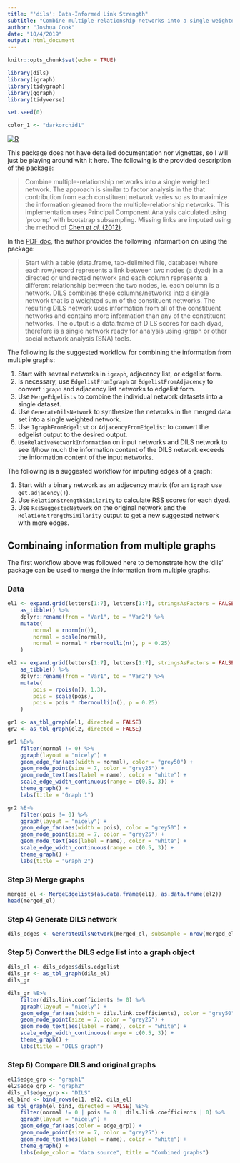 ```yaml
---
title: "'dils': Data-Informed Link Strength"
subtitle: "Combine multiple-relationship networks into a single weighted network and impute (fill-in) missing network links"
author: "Joshua Cook"
date: "10/4/2019"
output: html_document
---
```


```r
knitr::opts_chunk$set(echo = TRUE)

library(dils)
library(igraph)
library(tidygraph)
library(ggraph)
library(tidyverse)

set.seed(0)

color_1 <- "darkorchid1"
```

[![R](https://img.shields.io/badge/CRAN-dils-276DC3.svg?style=flat&logo=R)](https://cran.r-project.org/web/packages/dils/index.html)

This package does not have detailed documentation nor vignettes, so I will just be playing around with it here.
The following is the provided description of the package:

> Combine multiple-relationship networks into a single weighted network.
The approach is similar to factor analysis in the that contribution from each constituent network varies so as to maximize the information gleaned from the multiple-relationship networks.
This implementation uses Principal Component Analysis calculated using 'prcomp' with bootstrap subsampling. Missing links are imputed using the method of [Chen *et al.* (2012)](https://clgiles.ist.psu.edu/pubs/SAC2012-discovering-missing-links.pdf).

In the [PDF doc](), the author provides the following informartion on using the package:

> Start with a table (data.frame, tab-delimited file, database) where each row/record represents a link between two nodes (a dyad) in a directed or undirected network and each column represents a different relationship between the two nodes, ie. each column is a network.
DILS combines these columns/networks into a single network that is a weighted sum of the constituent networks.
The resulting DILS network uses information from all of the constituent networks and contains more information than any of the constituent networks.
The output is a data.frame of DILS scores for each dyad, therefore is a single network ready for analysis using igraph or other social network analysis (SNA) tools.

The following is the suggested workflow for combining the information from multiple graphs:

1. Start with several networks in `igraph`, adjacency list, or edgelist form.
2. Is necessary, use `EdgelistFromIgraph` or `EdgelistFromAdjacency` to convert `igraph` and adjacency list networks to edgelist form.
3. Use `MergeEdgelists` to combine the individual network datasets into a single dataset.
4. Use `GenerateDilsNetwork` to synthesize the networks in the merged data set into a single
weighted network.
5. Use `IgraphFromEdgelist` or `AdjacencyFromEdgelist` to convert the edgelist output to the desired output.
6. `UseRelativeNetworkInformation` on input networks and DILS network to see if/how much the information content of the DILS network exceeds the information content of the input networks.

The following is a suggested workflow for imputing edges of a graph:

1. Start with a binary network as an adjacency matrix (for an `igraph` use `get.adjacency()`).
2. Use `RelationStrengthSimilarity` to calculate RSS scores for each dyad.
3. Use `RssSuggestedNetwork` on the original network and the `RelationStrengthSimilarity` output to get a new suggested network with more edges.


## Combinaing information from multiple graphs

The first workflow above was followed here to demonstrate how the 'dils' package can be used to merge the information from multiple graphs.

### Data

```r
el1 <- expand.grid(letters[1:7], letters[1:7], stringsAsFactors = FALSE) %>%
    as_tibble() %>%
    dplyr::rename(from = "Var1", to = "Var2") %>% 
    mutate(
        normal = rnorm(n()),
        normal = scale(normal),
        normal = normal * rbernoulli(n(), p = 0.25)
    )

el2 <- expand.grid(letters[1:7], letters[1:7], stringsAsFactors = FALSE) %>% 
    as_tibble() %>%
    dplyr::rename(from = "Var1", to = "Var2") %>% 
    mutate(
        pois = rpois(n(), 1.3),
        pois = scale(pois),
        pois = pois * rbernoulli(n(), p = 0.25)
    )

gr1 <- as_tbl_graph(el1, directed = FALSE)
gr2 <- as_tbl_graph(el2, directed = FALSE)
```

```r
gr1 %E>%
    filter(normal != 0) %>%
    ggraph(layout = "nicely") +
    geom_edge_fan(aes(width = normal), color = "grey50") +
    geom_node_point(size = 7, color = "grey25") +
    geom_node_text(aes(label = name), color = "white") +
    scale_edge_width_continuous(range = c(0.5, 3)) +
    theme_graph() +
    labs(title = "Graph 1")

gr2 %E>%
    filter(pois != 0) %>%
    ggraph(layout = "nicely") +
    geom_edge_fan(aes(width = pois), color = "grey50") +
    geom_node_point(size = 7, color = "grey25") +
    geom_node_text(aes(label = name), color = "white") +
    scale_edge_width_continuous(range = c(0.5, 3)) +
    theme_graph() +
    labs(title = "Graph 2")
```

### Step 3) Merge graphs

```r
merged_el <- MergeEdgelists(as.data.frame(el1), as.data.frame(el2))
head(merged_el)
```

### Step 4) Generate DILS network

```r
dils_edges <- GenerateDilsNetwork(merged_el, subsample = nrow(merged_el), use.cols = 3:4)
```

### Step 5) Convert the DILS edge list into a graph object

```r
dils_el <- dils_edges$dils.edgelist
dils_gr <- as_tbl_graph(dils_el)
dils_gr
```

```r
dils_gr %E>% 
    filter(dils.link.coefficients != 0) %>% 
    ggraph(layout = "nicely") +
    geom_edge_fan(aes(width = dils.link.coefficients), color = "grey50") +
    geom_node_point(size = 7, color = "grey25") +
    geom_node_text(aes(label = name), color = "white") +
    scale_edge_width_continuous(range = c(0.5, 3)) +
    theme_graph() +
    labs(title = "DILS graph")
```


### Step 6) Compare DILS and original graphs

```r
el1$edge_grp <- "graph1"
el2$edge_grp <- "graph2"
dils_el$edge_grp <- "DILS"
el_bind <- bind_rows(el1, el2, dils_el)
as_tbl_graph(el_bind, directed = FALSE) %E>% 
    filter(normal != 0 | pois != 0 | dils.link.coefficients | 0) %>%
    ggraph(layout = "nicely") +
    geom_edge_fan(aes(color = edge_grp)) +
    geom_node_point(size = 7, color = "grey25") +
    geom_node_text(aes(label = name), color = "white") +
    theme_graph() +
    labs(edge_color = "data source", title = "Combined graphs")
```

